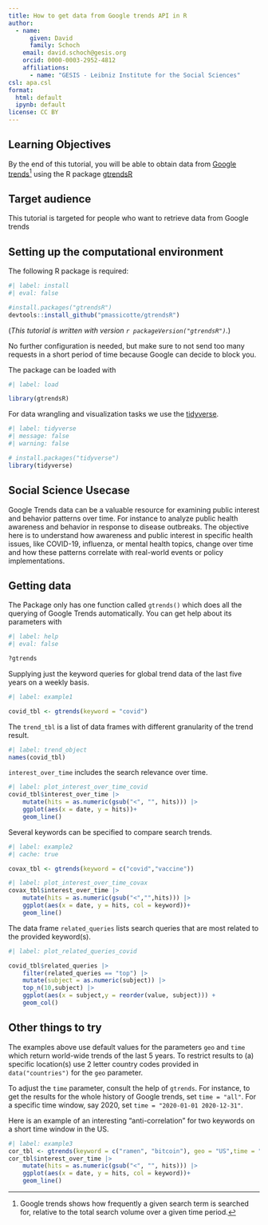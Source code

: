 ```yaml
---
title: How to get data from Google trends API in R
author:
  - name:
      given: David
      family: Schoch
    email: david.schoch@gesis.org
    orcid: 0000-0003-2952-4812
    affiliations:
      - name: "GESIS - Leibniz Institute for the Social Sciences"
csl: apa.csl
format:
  html: default
  ipynb: default
license: CC BY
---
```



## Learning Objectives

By the end of this tutorial, you will be able to obtain data from [Google trends](https://trends.google.com)[^1] using the R package 
[gtrendsR](https://github.com/PMassicotte/gtrendsR)

[^1]:  Google trends shows how frequently a given search term is searched for, relative to the total search volume over a given time period.

## Target audience

This tutorial is targeted for people who want to retrieve data from Google trends

## Setting up the computational environment

The following R package is required:
```r
#| label: install
#| eval: false

#install.packages("gtrendsR")
devtools::install_github("pmassicotte/gtrendsR")
```
(*This tutorial is written with version `r packageVersion("gtrendsR")`.*)  

No further configuration is needed, but make sure to not send too many requests in a short period of time
because Google can decide to block you.

The package can be loaded with
```r
#| label: load

library(gtrendsR)
```

For data wrangling and visualization tasks we use the [tidyverse](https://www.tidyverse.org/).

```r
#| label: tidyverse
#| message: false
#| warning: false

# install.packages("tidyverse")
library(tidyverse)
```

## Social Science Usecase

Google Trends data can be a valuable resource for examining public interest and behavior patterns over time. For instance to
analyze public health awareness and behavior in response to disease outbreaks. The objective here is to understand how awareness and public interest in specific health issues, like COVID-19, influenza, or mental health topics, change over time and how these patterns correlate with real-world events or policy implementations.

## Getting data

The Package only has one function called `gtrends()` which does all the querying of Google Trends automatically. You can get help about its parameters with
```r
#| label: help
#| eval: false

?gtrends
```

Supplying just the keyword queries for global trend data of the last five years on a weekly basis.
```r
#| label: example1

covid_tbl <- gtrends(keyword = "covid")
```

The `trend_tbl` is a list of data frames with different granularity of the trend result.
```r
#| label: trend_object
names(covid_tbl)
```

`interest_over_time` includes the search relevance over time.
```r
#| label: plot_interest_over_time_covid
covid_tbl$interest_over_time |> 
    mutate(hits = as.numeric(gsub("<", "", hits))) |> 
    ggplot(aes(x = date, y = hits))+
    geom_line()

```

Several keywords can be specified to compare search trends.

```r
#| label: example2
#| cache: true

covax_tbl <- gtrends(keyword = c("covid","vaccine"))
```

```r
#| label: plot_interest_over_time_covax
covax_tbl$interest_over_time |> 
    mutate(hits = as.numeric(gsub("<","",hits))) |> 
    ggplot(aes(x = date, y = hits, col = keyword))+
    geom_line()

```

The data frame `related_queries` lists search queries that are most related to the provided keyword(s).

```r
#| label: plot_related_queries_covid

covid_tbl$related_queries |> 
    filter(related_queries == "top") |> 
    mutate(subject = as.numeric(subject)) |> 
    top_n(10,subject) |> 
    ggplot(aes(x = subject,y = reorder(value, subject))) + 
    geom_col()

```

## Other things to try

The examples above use default values for the parameters `geo` and `time` which 
return world-wide trends of the last 5 years. To restrict results to (a) specific location(s) use
2 letter country codes provided in `data("countries")` for the `geo` parameter. 

To adjust the `time` parameter, consult the help of `gtrends`. For instance, to get the results for the whole
history of Google trends, set `time = "all"`. For a specific time window, say 2020, set `time = "2020-01-01 2020-12-31"`.

Here is an example of an interesting "anti-correlation" for two keywords on a short time window in the US.
```r
#| label: example3
cor_tbl <- gtrends(keyword = c("ramen", "bitcoin"), geo = "US",time = "now 7-d")
cor_tbl$interest_over_time |> 
    mutate(hits = as.numeric(gsub("<", "", hits))) |> 
    ggplot(aes(x = date, y = hits, col = keyword))+
    geom_line()
```

